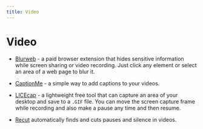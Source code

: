 ```yaml
---
title: Video
---
```



# Video

- [Blurweb](https://blurweb.app) - a paid browser extension that hides sensitive information while screen sharing or video recording. Just click any element or select an area of a web page to blur it.
  <div><Tag name="addon"/><Tag name="paid"/></div>

- [CaptionMe](https://apps.apple.com/app/captionme-automatic-subtitles/id1590848394#?platform=iphone) - a simple way to add captions to your videos.
  <div><Tag name="iOS"/><Tag name="free"/></div>

- [LICEcap](https://www.cockos.com/licecap/) - a lightweight free tool that can capture an area of your desktop and save to a `.GIF` file. You can move the screen capture frame while recording and also make a pause any time and then resume.
  <div><Tag name="cross-platform"/><Tag name="free"/><Tag name="open-source"/></div>

- [Recut](https://getrecut.com/) automatically finds and cuts pauses and silence in videos.
  <div><Tag name="macOS"/><Tag name="paid"/></div>
